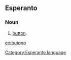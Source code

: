 ==Esperanto==
===Noun===
# [[button]].

[[eo:butono]]
[[Category:Esperanto language]]
{{Universala Vortaro}}